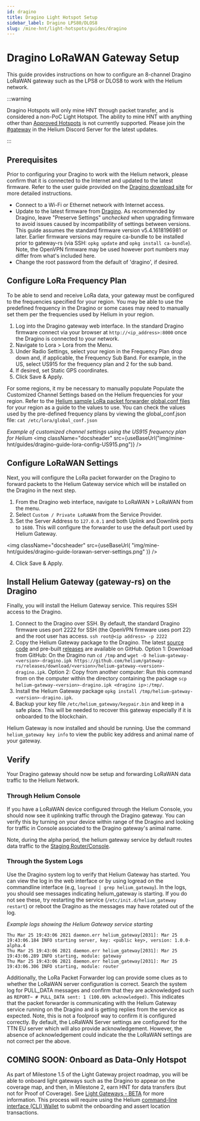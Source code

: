 ```yaml
---
id: dragino
title: Dragino Light Hotspot Setup
sidebar_label: Dragino LPS80/DLOS8
slug: /mine-hnt/light-hotspots/guides/dragino
---
```


# Dragino LoRaWAN Gateway Setup


This guide provides instructions on how to configure an 8-channel Dragino
LoRaWAN gateway such as the LPS8 or DLOS8 to work with the Helium network.

:::warning

Dragino Hotspots will only mine HNT through packet transfer, and is considered a non-PoC Light Hotspot. The ability to mine HNT with anything other than
[Approved Hotspots](https://helium.com/mine) is not currently supported. Please
join the [#gateway](https://discord.gg/helium) in the Helium Discord Server for
the latest updates.

:::

## Prerequisites

Prior to configuring your Dragino to work with the Helium network, please
confirm that it is connected to the Internet and updated to the latest firmware.
Refer to the user guide provided on the
[Dragino download site](http://www.dragino.com/downloads/index.php?dir=LoRa_Gateway/)
for more detailed instructions.

- Connect to a Wi-Fi or Ethernet network with Internet access.
- Update to the latest firmware from
  [Dragino](http://www.dragino.com/downloads/index.php?dir=LoRa_Gateway/). As
  recommended by Dragino, leave "Preserve Settings" _unchecked_ when upgrading
  firmware to avoid issues caused by incompatibility of settings between
  versions. This guide assumes the standard firmware version v5.4.1618196981 or 
  later. Earlier firmware versions may require ca-bundle to be installed prior 
  to gateway-rs (via SSH: `opkg update` and `opkg install ca-bundle`). Note, 
  the OpenVPN firmware may be used however port numbers may differ from what's 
  included here.
- Change the root password from the default of 'dragino', if desired.

## Configure LoRa Frequency Plan

To be able to send and receive LoRa data, your gateway must be configured to the
frequencies specified for your region. You may be able to use the predefined 
frequency in the Dragino or some cases may need to manually set them per the
frequencies used by Helium in your region.

1. Log into the Dragino gateway web interface. In the standard Dragino firmware
   connect via your browser at `http://<ip_address>:8000` once the Dragino is
   connected to your network.
2. Navigate to Lora > Lora from the Menu.
3. Under Radio Settings, select your region in the Frequency Plan drop down and, 
   if applicable, the Frequency Sub Band. For example, in the US, select US915
   for the frequency plan and 2 for the sub band.
4. If desired, set Static GPS coordinates.
5. Click Save & Apply.

For some regions, it my be necessary to manually populate Populate the Customized 
Channel Settings based on the Helium frequencies for your region. Refer to the 
[Helium sample LoRa packet forwarder global.conf files](https://github.com/helium/sx1302_hal/tree/helium/hotspot/packet_forwarder) for your region as a 
guide to the values to use. You can check the values used by the pre-defined 
frequency plans by viewing the global_conf.json file: 
`cat /etc/lora/global_conf.json`

_Example of customized channel settings using the US915 frequency plan for Helium_
<img
  className="docsheader"
  src={useBaseUrl("img/mine-hnt/guides/dragino-guide-lora-config-US915.png")}
/>


## Configure LoRaWAN Settings

Next, you will configure the LoRa packet forwarder on the Dragino to forward
packets to the Helium Gateway service which will be installed on the Dragino in
the next step.

1. From the Dragino web interface, navigate to LoRaWAN > LoRaWAN from the menu.
2. Select `Custom / Private LoRaWAN` from the Service Provider.
3. Set the Server Address to `127.0.0.1` and both Uplink and Downlink ports to
   `1680`. This will configure the forwarder to use the default port used by
   Helium Gateway.

<img
  className="docsheader"
  src={useBaseUrl(
    "img/mine-hnt/guides/dragino-guide-lorawan-server-settings.png"
  )}
/>

4. Click Save & Apply.

## Install Helium Gateway (gateway-rs) on the Dragino

Finally, you will install the Helium Gateway service. This requires SSH access
to the Dragino.

1. Connect to the Dragino over SSH. By default, the standard Dragino firmware
   uses port 2222 for SSH (the OpenVPN firmware uses port 22) and the root user
   has access. `ssh root@<ip address> -p 2222`
2. Copy the Helium Gateway package to the Dragino. The latest
   [source code](https://github.com/helium/gateway-rs) and pre-built
   [releases](https://github.com/helium/gateway-rs/releases) are available on
   GitHub. 
   Option 1: Download from GitHub: On the Dragino run `cd /tmp` and
   `wget -O helium-gateway-<version>-dragino.ipk https://github.com/helium/gateway-rs/releases/download/<version>/helium-gateway-<version>-dragino.ipk`.
   Option 2: Copy from another computer: Run this command from on the computer
   within the directory containing the package
   `scp helium-gateway-<version>-dragino.ipk <dragino ip>:/tmp/`.
3. Install the Helium Gateway package
   `opkg install /tmp/helium-gateway-<version>-dragino.ipk`.
4. Backup your key file `/etc/helium_gateway/keypair.bin` and keep in a safe
   place. This will be needed to recover this gateway especially if it is
   onboarded to the blockchain.

Helium Gateway is now installed and should be running. Use the command
`helium_gateway key info` to view the public key address and animal name of your
gateway.

## Verify

Your Dragino gateway should now be setup and forwarding LoRaWAN data traffic to
the Helium Network.

### Through Helium Console

If you have a LoRaWAN device configured through the Helium Console, you should
now see it uplinking traffic through the Dragino gateway. You can verify this by
turning on your device within range of the Dragino and looking for traffic in
Console associated to the Dragino gateway's animal name.

Note, during the alpha period, the helium gateway service by default routes data
traffic to the [Staging Router/Console](https://staging-console.helium.wtf/).

### Through the System Logs

Use the Dragino system log to verify that Helium Gateway has started. You can
view the log in the web interface or by using logread on the commandline
interface (e.g, `logread | grep helium_gateway`). In the logs, you should see
messages indicating helium_gateway is starting. If you do not see these, try
restarting the service (`/etc/init.d/helium_gateway restart`) or reboot the
Dragino as the messages may have rotated out of the log.

_Example logs showing the Helium Gateway service starting_

```
Thu Mar 25 19:43:06 2021 daemon.err helium_gateway[2031]: Mar 25 19:43:06.184 INFO starting server, key: <public key>, version: 1.0.0-alpha.4
Thu Mar 25 19:43:06 2021 daemon.err helium_gateway[2031]: Mar 25 19:43:06.289 INFO starting, module: gateway
Thu Mar 25 19:43:06 2021 daemon.err helium_gateway[2031]: Mar 25 19:43:06.306 INFO starting, module: router
```

Additionally, the LoRa Packet Forwarder log can provide some clues as to whether
the LoRaWAN server configuration is correct. Search the system log for PULL_DATA
messages and confirm that they are acknowledged such as
`REPORT~ # PULL_DATA sent: 1 (100.00% acknowledged)`. This indicates that the
packet forwarder is communicating with the Helium Gateway service running on the
Dragino and is getting replies from the service as expected. Note, this is not a
foolproof way to confirm it is configured correctly. By default, the LoRaWAN
Server settings are configured for the TTN EU server which will also provide
acknowledgement. However, the absence of acknowledgement could indicate the the
LoRaWAN settings are not correct per the above.

## COMING SOON: Onboard as Data-Only Hotspot

As part of Milestone 1.5 of the Light Gateway project roadmap, you will be able to
onboard light gateways such as the Dragino to appear on the coverage map, and then,
in Milestone 2, earn HNT for data transfers (but not for Proof of Coverage). See
[Light Gateways - BETA](https://docs.helium.com/mine-hnt/light-hotspots) for
more information. This process will require using the Helium
[command-line interface (CLI) Wallet](https://github.com/helium/helium-wallet-rs)
to submit the onboarding and assert location transactions.
